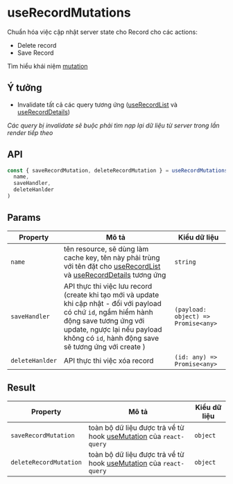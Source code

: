 
<Meta title="hooks/useRecordMutations" />

# useRecordMutations

Chuẩn hóa việc cập nhật server state cho Record cho các actions:

- Delete record
- Save Record

Tìm hiểu khái niệm [mutation](https://react-query.tanstack.com/reference/useMutation)

## Ý tưởng

- Invalidate tất cả các query tương ứng ([useRecordList](/docs/hooks-userecordlist--page) và
  [useRecordDetails](/docs/hooks-userecorddetails--page))

_Các query bị invalidate sẽ buộc phải tìm nạp lại dữ liệu từ server trong lần render tiếp theo_

## API

```js
const { saveRecordMutation, deleteRecordMutation } = useRecordMutations(
  name,
  saveHandler,
  deleteHanlder
)
```

## Params

| Property        | Mô tả                                                                                                                                                                                                                               | Kiểu dữ liệu                        |
| --------------- | ----------------------------------------------------------------------------------------------------------------------------------------------------------------------------------------------------------------------------------- | ----------------------------------- |
| `name `         | tên resource, sẽ dùng làm cache key, tên này phải trùng với tên đặt cho [useRecordList](/docs/hooks-userecordlist--page) và [useRecordDetails](/docs/hooks-userecorddetails--page) tương ứng                                        | `string`                            |
| `saveHandler`   | API thực thi việc lưu record (create khi tạo mới và update khi cập nhật - đối với payload có chứ `id`, ngầm hiểm hành động save tương ứng với update, ngược lại nếu payload không có `id`, hành động save sẽ tương ứng với create ) | `(payload: object) => Promise<any>` |
| `deleteHanlder` | API thực thi việc xóa record                                                                                                                                                                                                        | `(id: any) => Promise<any>`         |

## Result

| Property               | Mô tả                                                                                                                       | Kiểu dữ liệu |
| ---------------------- | --------------------------------------------------------------------------------------------------------------------------- | ------------ |
| `saveRecordMutation`   | toàn bộ dữ liệu được trả về từ hook [useMutation](https://react-query.tanstack.com/reference/useMutation) của `react-query` | `object`     |
| `deleteRecordMutation` | toàn bộ dữ liệu được trả về từ hook [useMutation](https://react-query.tanstack.com/reference/useMutation) của `react-query` | `object`     |
